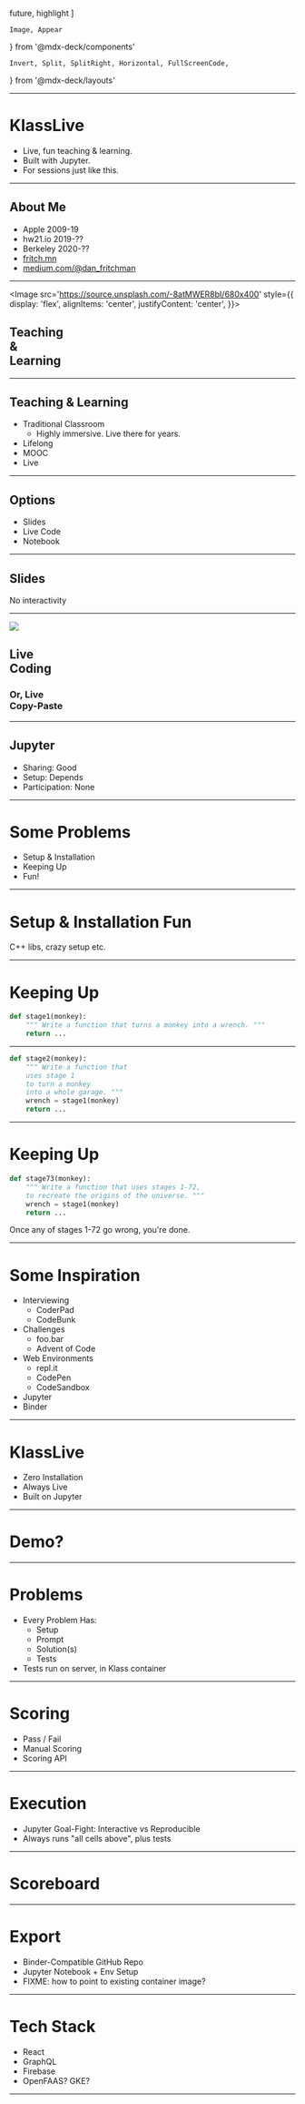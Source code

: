 
  future,
  highlight
]

    Image, Appear
} from '@mdx-deck/components'

    Invert, Split, SplitRight, Horizontal, FullScreenCode, 
} from '@mdx-deck/layouts'

---
# KlassLive

* Live, fun teaching & learning. 
* Built with Jupyter. 
* For sessions just like this. 

---
## About Me
* Apple 2009-19
* hw21.io 2019-??
* Berkeley 2020-??
* [fritch.mn](http://fritch.mn)
* [medium.com/@dan_fritchman](https://medium.com/@dan_fritchman)

---
<Image
  src='https://source.unsplash.com/-8atMWER8bI/680x400'
  style={{
    display: 'flex',
    alignItems: 'center',
    justifyContent: 'center',
  }}>

## Teaching<br/>&<br/>Learning 

</Image>

---
## Teaching & Learning
* Traditional Classroom
    * Highly immersive. Live there for years. 
* Lifelong
* MOOC
* Live

---
## Options

* Slides
* Live Code
* Notebook

---
## Slides

No interactivity

---
<Split>

![](https://source.unsplash.com/wqAuyugJIeU/768x2048)

## Live <br/> Coding
### Or, Live <br/> Copy-Paste
</Split>

---
## Jupyter 
* Sharing: Good
* Setup: Depends
* Participation: None

---
# Some Problems
* Setup & Installation
* Keeping Up
* Fun! 

---
# Setup & Installation Fun 
C++ libs, crazy setup etc. 

---
# Keeping Up

```python
def stage1(monkey):
    """ Write a function that turns a monkey into a wrench. """
    return ...
```

---
<FullScreenCode>

```python
def stage2(monkey):
    """ Write a function that 
    uses stage 1 
    to turn a monkey 
    into a whole garage. """
    wrench = stage1(monkey)
    return ...
```

</FullScreenCode>

---
# Keeping Up

```python
def stage73(monkey):
    """ Write a function that uses stages 1-72,
    to recreate the origins of the universe. """
    wrench = stage1(monkey)
    return ...
```

Once any of stages 1-72 go wrong,
you're done. 

---
# Some Inspiration
* Interviewing
    * CoderPad
    * CodeBunk
* Challenges
    * foo.bar
    * Advent of Code 
* Web Environments
    * repl.it 
    * CodePen
    * CodeSandbox
* Jupyter
* Binder

---
# KlassLive 
* Zero Installation
* Always Live 
* Built on Jupyter 

---
# Demo?

---
# Problems
* Every Problem Has:
    * Setup
    * Prompt
    * Solution(s)
    * Tests
* Tests run on server, in Klass container

--- 
# Scoring 
* Pass / Fail
* Manual Scoring 
* Scoring API

---
# Execution
* Jupyter Goal-Fight: Interactive vs Reproducible 
* Always runs "all cells above", plus tests 

---
# Scoreboard

---
# Export 
* Binder-Compatible GitHub Repo
* Jupyter Notebook + Env Setup 
* FIXME: how to point to existing container image? 

---
# Tech Stack
* React 
* GraphQL
* Firebase 
* OpenFAAS? GKE?


---
